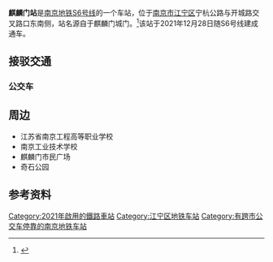{{Infobox station
|name = 麒麟门
|eng_name = QILINMEN
|former = 
|linecolour = {{南京地铁颜色|S6|s}}
|image = 20211230 麒麟门站 站台和大字壁.jpg
|caption = 麒麟门站站台（2021年12月）
|code = 
|address = {{CHN}}[[江苏省|江苏省]][[南京市|南京市]][[江宁区|江宁区]]
|coordinates = {{coord|32.055511372|118.9220742092|display=inline,title}}
|structure = 地下车站
|interchange = 
|hall = 地下站厅
|line = {{南京地铁路线标志|S6|full}}
|connections = [[南京公交|南京公交]]
|operator = 
|opened = 2021年12月28日
|opening = 
|platform = 1个岛式站台
|exits = 
|first = 
|last = 
|adjacent = 
{{Adjacent stations|system=NJM
|line1=S6|left1=百水桥|right1=东郊小镇
}}
|route_map=
}}
'''麒麟门站'''是[[南京地铁S6号线|南京地铁S6号线]]的一个车站，位于[[南京市|南京市]][[江宁区|江宁区]]宁杭公路与开城路交叉路口东南侧，站名源自于麒麟门城门。<ref>{{cite web|url=http://jtj.nanjing.gov.cn/njsjtysj/202007/t20200702_2090984.html|title=关于《南京地铁6号线、S6（宁句城际）号线车站站名命名方案》的公示|publisher=南京市交通运输局|date=2020-07-02|accessdate=2021-02-28}}</ref>该站于2021年12月28日随S6号线建成通车。

==接驳交通==
===公交车===
{{南京公交线路简单列表|station=锦绣花园（近1A、1B出口）|D19|55|55高峰|121|147|179|179高峰|205|715|805}}
{{南京公交线路简单列表|station=麒麟门地铁站（近2出口）|55|55高峰|121|147|205|309}}
{{南京公交线路简单列表|station=麒麟门地铁站北（近2出口）|339}}
{{南京公交线路简单列表|station=麒麟门地铁站南（近2出口）|179|309|339}}

==周边==
* 江苏省南京工程高等职业学校
* 南京工业技术学校
* 麒麟门市民广场
* 奇石公园

==参考资料==
{{reflist}}
{{宁句城际轨道交通车站}}
[[Category:2021年啟用的鐵路車站|Category:2021年啟用的鐵路車站]]
[[Category:江宁区地铁车站|Category:江宁区地铁车站]]
[[Category:有跨市公交车停靠的南京地铁车站|Category:有跨市公交车停靠的南京地铁车站]]